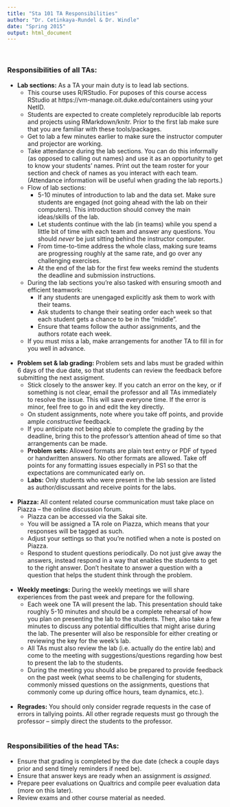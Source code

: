 ```yaml
---
title: "Sta 101 TA Responsibilities"
author: "Dr. Cetinkaya-Rundel & Dr. Windle"
date: "Spring 2015"
output: html_document
---
```


<br>

### Responsibilities of all TAs:

- **Lab sections:** As a TA your main duty is to lead lab sections. 
    + This course uses R/RStudio. For puposes of this course access RStudio at https://vm-manage.oit.duke.edu/containers using your NetID.
    + Students are expected to create completely reproducible lab reports and projects using RMarkdown/knitr. Prior to the first lab make sure that you are familiar with these tools/packages.
    + Get to lab a few minutes earlier to make sure the instructor computer and projector are working. 
    + Take attendance during the lab sections. You can do this informally (as opposed to calling out names) and use it as an opportunity to get to know your students' names. Print out the team roster for your section and check of names as you interact with each team. (Attendance information will be useful when grading the lab reports.)
    + Flow of lab sections: 
        - 5-10 minutes of introduction to lab and the data set. Make sure students are engaged (not going ahead with the lab on their computers). This introduction should convey the main ideas/skills of the lab.
        - Let students continue with the lab (in teams) while you spend a little bit of time with each team and answer any questions. You should *never* be just sitting behind the instructor computer.
        - From time-to-time address the whole class, making sure teams are progressing roughly at the same rate, and go over any challenging exercises.
        - At the end of the lab for the first few weeks remind the students the deadline and submission instructions.
    + During the lab sections you're also tasked with ensuring smooth and efficient teamwork:
        - If any students are unengaged explicitly ask them to work with their teams.
        - Ask students to change their seating order each week so that each student gets a chance to be in the "middle".
        - Ensure that teams follow the author assignments, and the authors rotate each week.
    + If you must miss a lab, make arrangements for another TA to fill in for you well in advance. <br><br>

- **Problem set & lab grading:** Problem sets and labs must be graded within 6 days of the due date, so that students can review the feedback before submitting the next assigment.
    + Stick closely to the answer key. If you catch an error on the key, or if something is not clear, email the professor and all TAs immediately to resolve the issue. This will save everyone time. If the error is minor, feel free to go in and edit the key directly.
    + On student assignments, note where you take off points, and provide ample *constructive* feedback.
    + If you anticipate not being able to complete the grading by the deadline, bring this to the professor's attention ahead of time so that arrangements can be made. 
    + **Problem sets:** Allowed formats are plain text entry or PDF of typed or handwritten answers. No other formats are allowed. Take off points for any formatting issues especially in PS1 so that the expectations are communicated early on.
    + **Labs:** Only students who were present in the lab session are listed as author/discussant and receive points for the labs. <br><br>

- **Piazza:** All content related course communication must take place on Piazza -- the online discussion forum.
    + Piazza can be accessed via the Sakai site.
    + You will be assigned a TA role on Piazza, which means that your responses will be tagged as such.
    + Adjust your settings so that you're notified when a note is posted on Piazza.
    + Respond to student questions periodically. Do not just give away the answers, instead respond in a way that enables the students to get to the right answer. Don't hesitate to answer a question with a question that helps the student think through the problem. <br><br>

- **Weekly meetings:** During the weekly meetings we will share experiences from the past week and prepare for the following.
    + Each week one TA will present the lab. This presentation should take roughly 5-10 minutes and should be a complete rehearsal of how you plan on presenting the lab to the students. Then, also take a few minutes to discuss any potential difficulties that might arise during the lab. The presenter will also be responsible for either creating or reviewing the key for the week's lab.
    + All TAs must also review the lab (i.e. actually do the entire lab) and come to the meeting with suggestions/questions regarding how best to present the lab to the students.
    + During the meeting you should also be prepared to provide feedback on the past week (what seems to be challenging for students, commonly missed questions on the assignments, questions that commonly come up during office hours, team dynamics, etc.). <br><br>

- **Regrades:** You should only consider regrade requests in the case of errors in tallying points. All other regrade requests must go through the professor -- simply direct the students to the professor. <br><br>

### Responsibilities of the head TAs:
- Ensure that grading is completed by the due date (check a couple days prior and send timely reminders if need be).
- Ensure that answer keys are ready when an assignment is *assigned*.
- Prepare peer evaluations on Qualtrics and compile peer evaluation data (more on this later).
- Review exams and other course material as needed.
    
